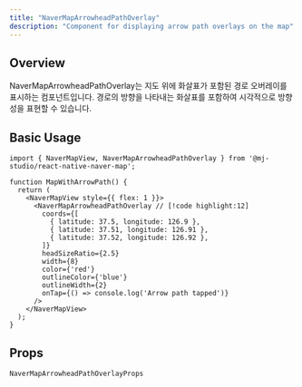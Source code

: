 ```yaml
---
title: "NaverMapArrowheadPathOverlay"
description: "Component for displaying arrow path overlays on the map"
---
```


## Overview

NaverMapArrowheadPathOverlay는 지도 위에 화살표가 포함된 경로 오버레이를 표시하는 컴포넌트입니다.
경로의 방향을 나타내는 화살표를 포함하여 시각적으로 방향성을 표현할 수 있습니다.

## Basic Usage

```tsx
import { NaverMapView, NaverMapArrowheadPathOverlay } from '@mj-studio/react-native-naver-map';

function MapWithArrowPath() {
  return (
    <NaverMapView style={{ flex: 1 }}>
      <NaverMapArrowheadPathOverlay // [!code highlight:12]
        coords={[
          { latitude: 37.5, longitude: 126.9 },
          { latitude: 37.51, longitude: 126.91 },
          { latitude: 37.52, longitude: 126.92 },
        ]}
        headSizeRatio={2.5}
        width={8}
        color={'red'}
        outlineColor={'blue'}
        outlineWidth={2}
        onTap={() => console.log('Arrow path tapped')}
      />
    </NaverMapView>
  );
}
```

## Props

`NaverMapArrowheadPathOverlayProps`

<AutoTypeTable path="../src/component/NaverMapArrowheadPathOverlay.tsx" name="NaverMapArrowheadPathOverlayProps" />
